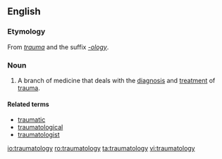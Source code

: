 ==English==

===Etymology===
From ''[[trauma]]'' and the suffix ''[[-ology]]''.

===Noun===
{{en-noun|-}}

# {{medicine|psychology}} A branch of medicine that deals with the [[diagnosis]] and [[treatment]] of [[trauma]].

====Related terms====
*[[traumatic]]
*[[traumatological]]
*[[traumatologist]]

[[io:traumatology]]
[[ro:traumatology]]
[[ta:traumatology]]
[[vi:traumatology]]